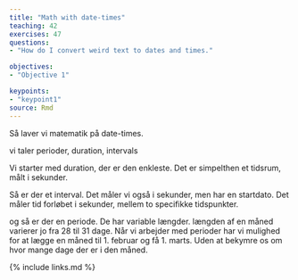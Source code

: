 ```yaml
---
title: "Math with date-times"
teaching: 42
exercises: 47
questions: 
- "How do I convert weird text to dates and times."

objectives:
- "Objective 1"

keypoints:
- "keypoint1"
source: Rmd
---
```


Så laver vi matematik på date-times.

vi taler perioder, duration, intervals

Vi starter med duration, der er den enkleste. Det er simpelthen et tidsrum, 
målt i sekunder.

Så er der et interval. Det måler vi også i sekunder, men har en startdato.
Det måler tid forløbet i sekunder, mellem to specifikke tidspunkter.

og så er der en periode.
De har variable længder. længden af en måned varierer jo fra 28 til 31 dage.
Når vi arbejder med perioder har vi mulighed for at lægge en måned til 1. februar
og få 1. marts. Uden at bekymre os om hvor mange dage der er i den måned.




{% include links.md %}
